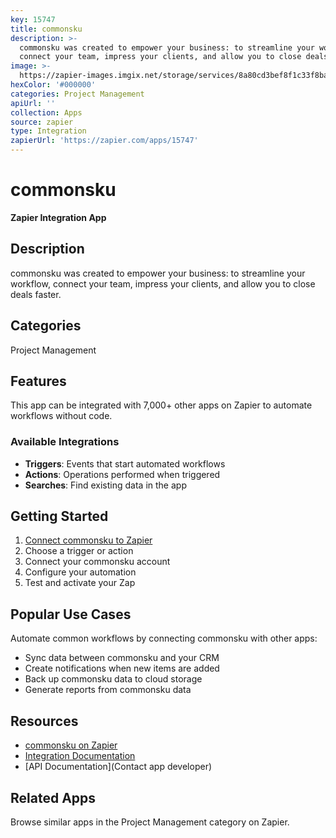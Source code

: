 ```yaml
---
key: 15747
title: commonsku
description: >-
  commonsku was created to empower your business: to streamline your workflow,
  connect your team, impress your clients, and allow you to close deals faster.
image: >-
  https://zapier-images.imgix.net/storage/services/8a80cd3bef8f1c33f8ba98e4373b1ef2_3.png?auto=format%2Ccompress&ixlib=python-3.0.0&q=50
hexColor: '#000000'
categories: Project Management
apiUrl: ''
collection: Apps
source: zapier
type: Integration
zapierUrl: 'https://zapier.com/apps/15747'
---
```

# commonsku

**Zapier Integration App**

## Description

commonsku was created to empower your business: to streamline your workflow, connect your team, impress your clients, and allow you to close deals faster.

## Categories

Project Management

## Features

This app can be integrated with 7,000+ other apps on Zapier to automate workflows without code.

### Available Integrations

- **Triggers**: Events that start automated workflows
- **Actions**: Operations performed when triggered
- **Searches**: Find existing data in the app

## Getting Started

1. [Connect commonsku to Zapier](https://zapier.com/apps/15747)
2. Choose a trigger or action
3. Connect your commonsku account
4. Configure your automation
5. Test and activate your Zap

## Popular Use Cases

Automate common workflows by connecting commonsku with other apps:

- Sync data between commonsku and your CRM
- Create notifications when new items are added
- Back up commonsku data to cloud storage
- Generate reports from commonsku data

## Resources

- [commonsku on Zapier](https://zapier.com/apps/15747)
- [Integration Documentation](https://zapier.com/apps/15747/integrations)
- [API Documentation](Contact app developer)

## Related Apps

Browse similar apps in the Project Management category on Zapier.
